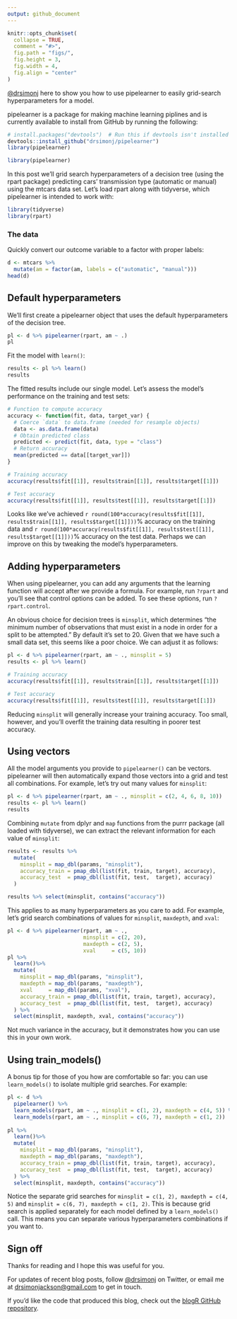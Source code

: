 ```yaml
---
output: github_document
---
```


```r
knitr::opts_chunk$set(
  collapse = TRUE,
  comment = "#>",
  fig.path = "figs/",
  fig.height = 3,
  fig.width = 4,
  fig.align = "center"
)
```

[\@drsimonj](https://twitter.com/drsimonj) here to show you how to use pipelearner to easily grid-search hyperparameters for a model.

pipelearner is a package for making machine learning piplines and is currently available to install from GitHub by running the following:

```r
# install.packages("devtools")  # Run this if devtools isn't installed
devtools::install_github("drsimonj/pipelearner")
library(pipelearner)
```
```r
library(pipelearner)
```

In this post we'll grid search hyperparameters of a decision tree (using the rpart package) predicting cars' transmission type (automatic or manual) using the mtcars data set. Let's load rpart along with tidyverse, which pipelearner is intended to work with:

```r
library(tidyverse)
library(rpart)
```

### The data

Quickly convert our outcome variable to a factor with proper labels:

```r
d <- mtcars %>% 
  mutate(am = factor(am, labels = c("automatic", "manual")))
head(d)
```

## Default hyperparameters

We'll first create a pipelearner object that uses the default hyperparameters of the decision tree.

```r
pl <- d %>% pipelearner(rpart, am ~ .)
pl
```

Fit the model with `learn()`:

```r
results <- pl %>% learn()
results
```

The fitted results include our single model. Let's assess the model's performance on the training and test sets:

```r
# Function to compute accuracy
accuracy <- function(fit, data, target_var) {
  # Coerce `data` to data.frame (needed for resample objects)
  data <- as.data.frame(data)
  # Obtain predicted class
  predicted <- predict(fit, data, type = "class")
  # Return accuracy
  mean(predicted == data[[target_var]])
}

# Training accuracy
accuracy(results$fit[[1]], results$train[[1]], results$target[[1]])

# Test accuracy
accuracy(results$fit[[1]], results$test[[1]], results$target[[1]])
```

Looks like we've achieved `r round(100*accuracy(results$fit[[1]], results$train[[1]], results$target[[1]]))`% accuracy on the training data and `r round(100*accuracy(results$fit[[1]], results$test[[1]], results$target[[1]]))`% accuracy on the test data. Perhaps we can improve on this by tweaking the model's hyperparameters.

## Adding hyperparameters

When using pipelearner, you can add any arguments that the learning function will accept after we provide a formula. For example, run `?rpart` and you'll see that control options can be added. To see these options, run `?rpart.control`.

An obvious choice for decision trees is `minsplit`, which determines "the minimum number of observations that must exist in a node in order for a split to be attempted." By default it's set to 20. Given that we have such a small data set, this seems like a poor choice. We can adjust it as follows:

```r
pl <- d %>% pipelearner(rpart, am ~ ., minsplit = 5)
results <- pl %>% learn()

# Training accuracy
accuracy(results$fit[[1]], results$train[[1]], results$target[[1]])

# Test accuracy
accuracy(results$fit[[1]], results$test[[1]], results$target[[1]])
```

Reducing `minsplit` will generally increase your training accuracy. Too small, however, and you'll overfit the training data resulting in poorer test accuracy.

## Using vectors

All the model arguments you provide to `pipelearner()` can be vectors. pipelearner will then automatically expand those vectors into a grid and test all combinations. For example, let's try out many values for `minsplit`:

```r
pl <- d %>% pipelearner(rpart, am ~ ., minsplit = c(2, 4, 6, 8, 10))
results <- pl %>% learn()
results
```

Combining `mutate` from dplyr and `map` functions from the purrr package (all loaded with tidyverse), we can extract the relevant information for each value of `minsplit`:

```r
results <- results %>% 
  mutate(
    minsplit = map_dbl(params, "minsplit"),
    accuracy_train = pmap_dbl(list(fit, train, target), accuracy),
    accuracy_test  = pmap_dbl(list(fit, test,  target), accuracy)
  )

results %>% select(minsplit, contains("accuracy"))
```

This applies to as many hyperparameters as you care to add. For example, let's grid search combinations of values for `minsplit`, `maxdepth`, and `xval`:

```r
pl <- d %>% pipelearner(rpart, am ~ .,
                        minsplit = c(2, 20),
                        maxdepth = c(2, 5),
                        xval     = c(5, 10))
pl %>%
  learn()%>% 
  mutate(
    minsplit = map_dbl(params, "minsplit"),
    maxdepth = map_dbl(params, "maxdepth"),
    xval     = map_dbl(params, "xval"),
    accuracy_train = pmap_dbl(list(fit, train, target), accuracy),
    accuracy_test  = pmap_dbl(list(fit, test,  target), accuracy)
  ) %>%
  select(minsplit, maxdepth, xval, contains("accuracy"))
```

Not much variance in the accuracy, but it demonstrates how you can use this in your own work.

## Using train_models()

A bonus tip for those of you how are comfortable so far: you can use `learn_models()` to isolate multiple grid searches. For example:

```r
pl <- d %>%
  pipelearner() %>% 
  learn_models(rpart, am ~ ., minsplit = c(1, 2), maxdepth = c(4, 5)) %>% 
  learn_models(rpart, am ~ ., minsplit = c(6, 7), maxdepth = c(1, 2))
  
pl %>%
  learn()%>% 
  mutate(
    minsplit = map_dbl(params, "minsplit"),
    maxdepth = map_dbl(params, "maxdepth"),
    accuracy_train = pmap_dbl(list(fit, train, target), accuracy),
    accuracy_test  = pmap_dbl(list(fit, test,  target), accuracy)
  ) %>%
  select(minsplit, maxdepth, contains("accuracy"))
```

Notice the separate grid searches for `minsplit = c(1, 2), maxdepth = c(4, 5)` and `minsplit = c(6, 7), maxdepth = c(1, 2)`. This is because grid search is applied separately for each model defined by a `learn_models()` call. This means you can separate various hyperparameters combinations if you want to.

## Sign off

Thanks for reading and I hope this was useful for you.

For updates of recent blog posts, follow [\@drsimonj](https://twitter.com/drsimonj) on Twitter, or email me at <drsimonjackson@gmail.com> to get in touch.

If you'd like the code that produced this blog, check out the [blogR GitHub repository](https://github.com/drsimonj/blogR).
